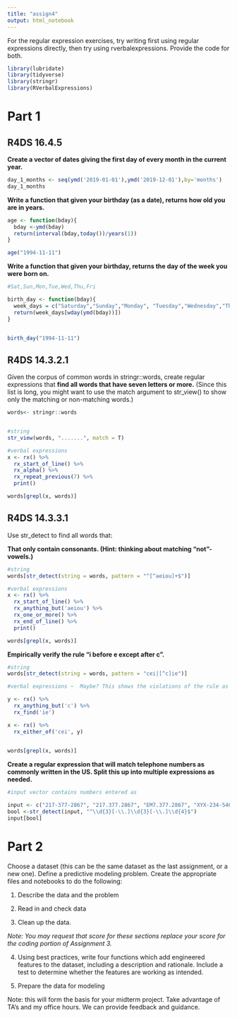 ```yaml
---
title: "assign4"
output: html_notebook
---
```



For the regular expression exercises, try writing first using regular expressions directly, then try using rverbalexpressions. Provide the code for both. 

```r
library(lubridate)
library(tidyverse)
library(stringr)
library(RVerbalExpressions)
```

# Part 1

## R4DS 16.4.5

**Create a vector of dates giving the first day of every month in the current year.**

```r
day_1_months <- seq(ymd('2019-01-01'),ymd('2019-12-01'),by='months')
day_1_months

```


**Write a function that given your birthday (as a date), returns how old you are in years.**

```r
age <- function(bday){
  bday <-ymd(bday)
  return(interval(bday,today())/years(1))
}

age("1994-11-11")

```


**Write a function that given your birthday, returns the day of the week you were born on.**

```r
#Sat,Sun,Mon,Tue,Wed,Thu,Fri

birth_day <- function(bday){
  week_days = c("Saturday","Sunday","Monday", "Tuesday","Wednesday","Thursday","Friday")
  return(week_days[wday(ymd(bday))])
}


birth_day("1994-11-11")

```


## R4DS 14.3.2.1

Given the corpus of common words in stringr::words, create regular expressions that **find all words that have seven letters or more.** (Since this list is long, you might want to use the match argument to str_view() to show only the matching or non-matching words.)

```r

words<- stringr::words


#string
str_view(words, ".......", match = T)

#verbal expressions
x <- rx() %>% 
  rx_start_of_line() %>% 
  rx_alpha() %>% 
  rx_repeat_previous(7) %>% 
  print()

words[grepl(x, words)]


```



## R4DS 14.3.3.1

Use str_detect to find all words that:

**That only contain consonants. (Hint: thinking about matching “not”-vowels.)**

```r
#string
words[str_detect(string = words, pattern = "^[^aeiou]+$")]

#verbal expressions
x <- rx() %>% 
  rx_start_of_line() %>% 
  rx_anything_but('aeiou') %>%
  rx_one_or_more() %>% 
  rx_end_of_line() %>% 
  print()

words[grepl(x, words)]

```



**Empirically verify the rule “i before e except after c”.**
```r
#string
words[str_detect(string = words, pattern = "cei|[^c]ie")]

#verbal expressions ~  Maybe? This shows the violations of the rule as well.

y <- rx() %>% 
  rx_anything_but('c') %>% 
  rx_find('ie')

x <- rx() %>% 
  rx_either_of('cei', y)
  

words[grepl(x, words)]


```


**Create a regular expression that will match telephone numbers as commonly written in the US. Split this up into multiple expressions as needed.**

```r
#input vector contains numbers entered as 

input <- c("217-377-2867", "217.377.2867", "EM7.377.2867", "XYX-234-5467", "666.768-7890")
bool <-str_detect(input, "^\\d{3}[-\\.]\\d{3}[-\\.]\\d{4}$")
input[bool]

```

# Part 2


Choose a dataset (this can be the same dataset as the last assignment, or a new one). Define a predictive modeling problem. Create the appropriate files and notebooks to do the following:

1. Describe the data and the problem

2. Read in and check data

2. Clean up the data. 

*Note: You may request that score for these sections replace your score for the coding portion of Assignment 3.*

4. Using best practices, write four functions which add engineered features to the dataset, including a description and rationale. Include a test to determine whether the features are working as intended. 

5. Prepare the data for modeling

Note: this will form the basis for your midterm project. Take advantage of TA's and my office hours. We can provide feedback and guidance. 

